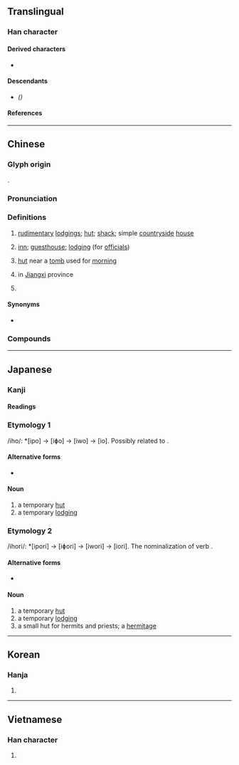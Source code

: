 {{also|庐}}
{{character info}}
==Translingual==

===Han character===
{{Han char|rn=53|rad=广|as=16|sn=19|four=00217|canj=IYPT|ids=⿸广盧}}

====Derived characters====
* {{l|mul|[[𮆿]]}}

====Descendants====
* {{l|mul|[[庐]]}} ''({{w|Simplified Chinese}})''

====References====
{{Han ref|kx=0352.050|dkj=09535|dj=0665.200|hdz=20907.190|uh=5EEC}}

----

==Chinese==
{{zh-forms|s=庐}}

===Glyph origin===
{{Han etym}}
{{Han compound|广|盧|ls=psc|c1=s|c2=p}}.

===Pronunciation===
{{zh-pron
|m=lú
|c=lou4
|c-t=lu3
|md=lù
|mn=qz:lîr/xm:lû/zz:lî/lô͘
|mn_note=lîr/lû/lî - literary; lô͘ - vernacular (俗)
|mn-t=lu5/lou5
|mn-t_note=lu5 - literary; lou5 - vernacular
|mc=y
|oc=y
|cat=n,pn
}}

===Definitions===
{{zh-hanzi}}

# [[rudimentary]] [[lodgings]]; [[hut]]; [[shack]]; simple [[countryside]] [[house]]
# {{lb|zh|archaic}} [[inn]]; [[guesthouse]]; [[lodging]] (for [[officials]])
# {{lb|zh|historical}} [[hut]] near a [[tomb]] used for [[morning]]
# {{zh-div|山}} {{w|Mount Lu}} in [[Jiangxi]] province
# {{surname|zh}}

====Synonyms====
* {{sense|rudimentary lodgings}} {{zh-l|廬舍}}

===Compounds===
{{zh-der|三顧茅廬|倚廬|初出茅廬|室廬|屋廬|廬劇|廬墓|廬山|廬山面目|廬帳|廬舍|拂廬|朱柏廬|田廬|穹廬|空廬|精廬|結廬|茅廬|茅廬三顧|草廬|草廬三顧|菴廬|蒿廬|蘧廬|蝸廬|螾廬曲談|野廬氏|闔廬|青廬|匡廬}}

{{zh-cat|Buildings|Housing}}

----

==Japanese==

===Kanji===
{{ja-kanji|grade=|rs=广16}}

====Readings====
{{ja-readings
|goon=ろ
|kanon=りょ
|kun=いおり-<いほり, いえ-}}

===Etymology 1===
/iho/: *[ipo] → [iɸo] → [iwo] → [io]. Possibly related to {{m|ja|家|tr=ie||house}}.

====Alternative forms====
* {{l|ja|庵}}

====Noun====
{{ja-noun|いお|hhira=いほ}}

# a temporary [[hut]]
# a temporary [[lodging]]

===Etymology 2===
/ihori/: *[ipori] → [iɸori] → [iwori] → [iori]. The nominalization of verb {{m|ja|庵る|tr=ioru}}.

====Alternative forms====
* {{l|ja|庵}}

====Noun====
{{ja-noun|いおり|hhira=いほり}}

# a temporary [[hut]]
# a temporary [[lodging]]
# a small hut for hermits and priests; a [[hermitage]]

{{c|ja|Buildings|Housing|sort=いお}}

----

==Korean==

===Hanja===
{{ko-hanja|려}}

# {{rfdef|ko|sort=广16}}

----

==Vietnamese==

===Han character===
{{vi-readings|rs=广16|reading=lư}}

# {{rfdef|vi|sort=广16}}